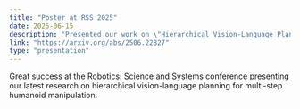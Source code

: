 ```yaml
---
title: "Poster at RSS 2025"
date: 2025-06-15
description: "Presented our work on \"Hierarchical Vision-Language Planning for Multi-Step Humanoid Manipulation\" at RSS 2025 Workshop on Robot Planning in the Era of Foundation Models!"
link: "https://arxiv.org/abs/2506.22827"
type: "presentation"
---
```


Great success at the Robotics: Science and Systems conference presenting our latest research on hierarchical vision-language planning for multi-step humanoid manipulation.
